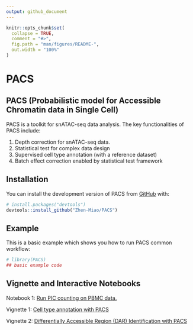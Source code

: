 ```yaml
---
output: github_document
---
```


<!-- README.md is generated from README.Rmd. Please edit that file -->

```r
knitr::opts_chunk$set(
  collapse = TRUE,
  comment = "#>",
  fig.path = "man/figures/README-",
  out.width = "100%"
)
```

# PACS

<!-- badges: start -->
<!-- badges: end -->

## PACS (Probabilistic model for Accessible Chromatin data in Single Cell)
PACS is a toolkit for snATAC-seq data analysis. The key functionalities of 
PACS include: 

(1) Depth correction for snATAC-seq data. 
(2) Statistical test for complex data design
(3) Supervised cell type annotation (with a reference dataset)
(4) Batch effect correction enabled by statistical test framework

## Installation

You can install the development version of PACS from [GitHub](https://github.com/) with:

``` r
# install.packages("devtools")
devtools::install_github("Zhen-Miao/PACS")
```

## Example

This is a basic example which shows you how to run PACS common workflow:

```r
# library(PACS)
## basic example code
```

## Vignette and Interactive Notebooks

Notebook 1: [Run PIC counting on PBMC data.](https://github.com/Zhen-Miao/PIC-snATAC/blob/main/vignettes/Run_PIC_counting_on_pbmc_3k_data.ipynb)

Vignette 1: [Cell type annotation with PACS](https://htmlpreview.github.io/?https://github.com/Zhen-Miao/PACS/blob/main/vignettes/Vignette_1_PACS_cell_type_annotation.html)

Vignette 2: [Differentially Accessible Region (DAR) Identification with PACS](https://htmlpreview.github.io/?https://github.com/Zhen-Miao/PACS/blob/main/vignettes/Vignette_1_PACS_cell_type_annotation.html)
